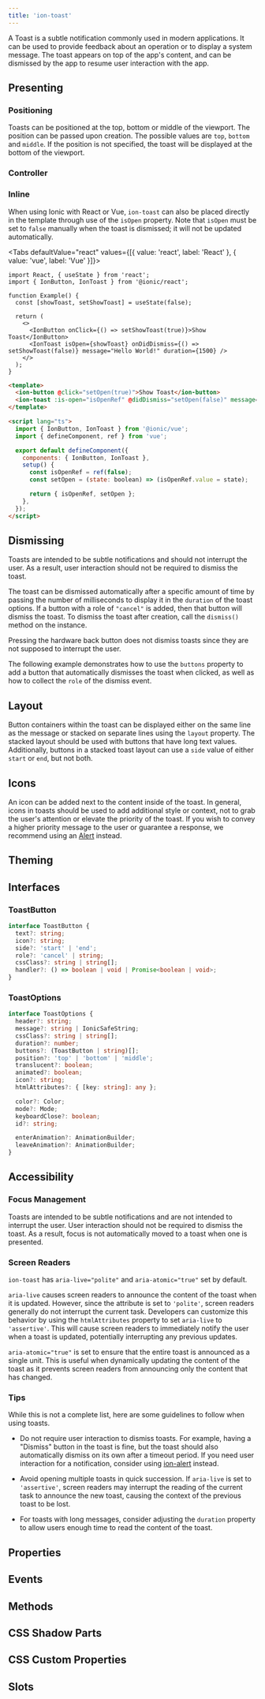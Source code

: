 ```yaml
---
title: 'ion-toast'
---
```




<head>
  <title>ion-toast Component: A Dismissible App Notification Alert</title>
  <meta
    name="description"
    content="ion-toast component is an app notification displaying system messages or feedback. Toast alerts appear above content and are dismissed to resume interaction."
  />
</head>


<EncapsulationPill type="shadow" />

A Toast is a subtle notification commonly used in modern applications. It can be used to provide feedback about an operation or to display a system message. The toast appears on top of the app's content, and can be dismissed by the app to resume user interaction with the app.

## Presenting

### Positioning

Toasts can be positioned at the top, bottom or middle of the viewport. The position can be passed upon creation. The possible values are `top`, `bottom` and `middle`. If the position is not specified, the toast will be displayed at the bottom of the viewport.

### Controller


<ControllerExample />

### Inline

When using Ionic with React or Vue, `ion-toast` can also be placed directly in the template through use of the `isOpen` property. Note that `isOpen` must be set to `false` manually when the toast is dismissed; it will not be updated automatically.

<Tabs defaultValue="react" values={[{ value: 'react', label: 'React' }, { value: 'vue', label: 'Vue' }]}>
<TabItem value="react">

```tsx
import React, { useState } from 'react';
import { IonButton, IonToast } from '@ionic/react';

function Example() {
  const [showToast, setShowToast] = useState(false);

  return (
    <>
      <IonButton onClick={() => setShowToast(true)}>Show Toast</IonButton>
      <IonToast isOpen={showToast} onDidDismiss={() => setShowToast(false)} message="Hello World!" duration={1500} />
    </>
  );
}
```

</TabItem>
<TabItem value="vue">

```html
<template>
  <ion-button @click="setOpen(true)">Show Toast</ion-button>
  <ion-toast :is-open="isOpenRef" @didDismiss="setOpen(false)" message="Hello World!" :duration="1500"></ion-toast>
</template>

<script lang="ts">
  import { IonButton, IonToast } from '@ionic/vue';
  import { defineComponent, ref } from 'vue';

  export default defineComponent({
    components: { IonButton, IonToast },
    setup() {
      const isOpenRef = ref(false);
      const setOpen = (state: boolean) => (isOpenRef.value = state);

      return { isOpenRef, setOpen };
    },
  });
</script>
```

</TabItem>
</Tabs>

## Dismissing

Toasts are intended to be subtle notifications and should not interrupt the user. As a result, user interaction should not be required to dismiss the toast.

The toast can be dismissed automatically after a specific amount of time by passing the number of milliseconds to display it in the `duration` of the toast options. If a button with a role of `"cancel"` is added, then that button will dismiss the toast. To dismiss the toast after creation, call the `dismiss()` method on the instance.

Pressing the hardware back button does not dismiss toasts since they are not supposed to interrupt the user.

The following example demonstrates how to use the `buttons` property to add a button that automatically dismisses the toast when clicked, as well as how to collect the `role` of the dismiss event.


<ButtonsPlayground />

## Layout

Button containers within the toast can be displayed either on the same line as the message or stacked on separate lines using the `layout` property. The stacked layout should be used with buttons that have long text values. Additionally, buttons in a stacked toast layout can use a `side` value of either `start` or `end`, but not both.


<StackedPlayground />

## Icons

An icon can be added next to the content inside of the toast. In general, icons in toasts should be used to add additional style or context, not to grab the user's attention or elevate the priority of the toast. If you wish to convey a higher priority message to the user or guarantee a response, we recommend using an [Alert](alert.mdx) instead.


<IconPlayground />

## Theming


<ThemingPlayground />

## Interfaces

### ToastButton

```typescript
interface ToastButton {
  text?: string;
  icon?: string;
  side?: 'start' | 'end';
  role?: 'cancel' | string;
  cssClass?: string | string[];
  handler?: () => boolean | void | Promise<boolean | void>;
}
```

### ToastOptions

```typescript
interface ToastOptions {
  header?: string;
  message?: string | IonicSafeString;
  cssClass?: string | string[];
  duration?: number;
  buttons?: (ToastButton | string)[];
  position?: 'top' | 'bottom' | 'middle';
  translucent?: boolean;
  animated?: boolean;
  icon?: string;
  htmlAttributes?: { [key: string]: any };

  color?: Color;
  mode?: Mode;
  keyboardClose?: boolean;
  id?: string;

  enterAnimation?: AnimationBuilder;
  leaveAnimation?: AnimationBuilder;
}
```

## Accessibility

### Focus Management

Toasts are intended to be subtle notifications and are not intended to interrupt the user. User interaction should not be required to dismiss the toast. As a result, focus is not automatically moved to a toast when one is presented.

### Screen Readers

`ion-toast` has `aria-live="polite"` and `aria-atomic="true"` set by default.

`aria-live` causes screen readers to announce the content of the toast when it is updated. However, since the attribute is set to `'polite'`, screen readers generally do not interrupt the current task. Developers can customize this behavior by using the `htmlAttributes` property to set `aria-live` to `'assertive'`. This will cause screen readers to immediately notify the user when a toast is updated, potentially interrupting any previous updates.

`aria-atomic="true"` is set to ensure that the entire toast is announced as a single unit. This is useful when dynamically updating the content of the toast as it prevents screen readers from announcing only the content that has changed.

### Tips

While this is not a complete list, here are some guidelines to follow when using toasts.

- Do not require user interaction to dismiss toasts. For example, having a "Dismiss" button in the toast is fine, but the toast should also automatically dismiss on its own after a timeout period. If you need user interaction for a notification, consider using [ion-alert](./alert) instead.

- Avoid opening multiple toasts in quick succession. If `aria-live` is set to `'assertive'`, screen readers may interrupt the reading of the current task to announce the new toast, causing the context of the previous toast to be lost.

- For toasts with long messages, consider adjusting the `duration` property to allow users enough time to read the content of the toast.

## Properties

<Props />

## Events

<Events />

## Methods

<Methods />

## CSS Shadow Parts

<Parts />

## CSS Custom Properties

<CustomProps />

## Slots

<Slots />
